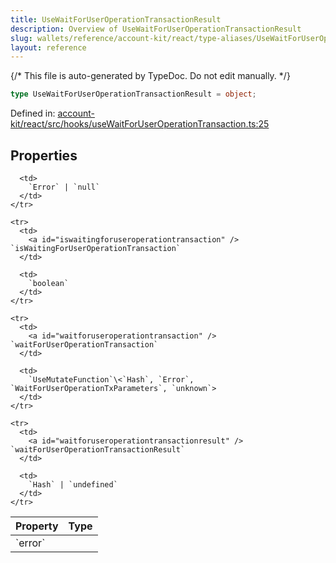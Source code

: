 ```yaml
---
title: UseWaitForUserOperationTransactionResult
description: Overview of UseWaitForUserOperationTransactionResult
slug: wallets/reference/account-kit/react/type-aliases/UseWaitForUserOperationTransactionResult
layout: reference
---
```


{/* This file is auto-generated by TypeDoc. Do not edit manually. */}

```ts
type UseWaitForUserOperationTransactionResult = object;
```

Defined in: [account-kit/react/src/hooks/useWaitForUserOperationTransaction.ts:25](https://github.com/alchemyplatform/aa-sdk/blob/ad165355d980f9a16dd388088895bfc851df8656/account-kit/react/src/hooks/useWaitForUserOperationTransaction.ts#L25)

## Properties

<table>
  <thead>
    <tr>
      <th align="left">Property</th>
      <th align="left">Type</th>
    </tr>
  </thead>

  <tbody>
    <tr>
      <td>
        <a id="error" /> `error`
      </td>

      <td>
        `Error` | `null`
      </td>
    </tr>

    <tr>
      <td>
        <a id="iswaitingforuseroperationtransaction" /> `isWaitingForUserOperationTransaction`
      </td>

      <td>
        `boolean`
      </td>
    </tr>

    <tr>
      <td>
        <a id="waitforuseroperationtransaction" /> `waitForUserOperationTransaction`
      </td>

      <td>
        `UseMutateFunction`\<`Hash`, `Error`, `WaitForUserOperationTxParameters`, `unknown`>
      </td>
    </tr>

    <tr>
      <td>
        <a id="waitforuseroperationtransactionresult" /> `waitForUserOperationTransactionResult`
      </td>

      <td>
        `Hash` | `undefined`
      </td>
    </tr>

  </tbody>
</table>
